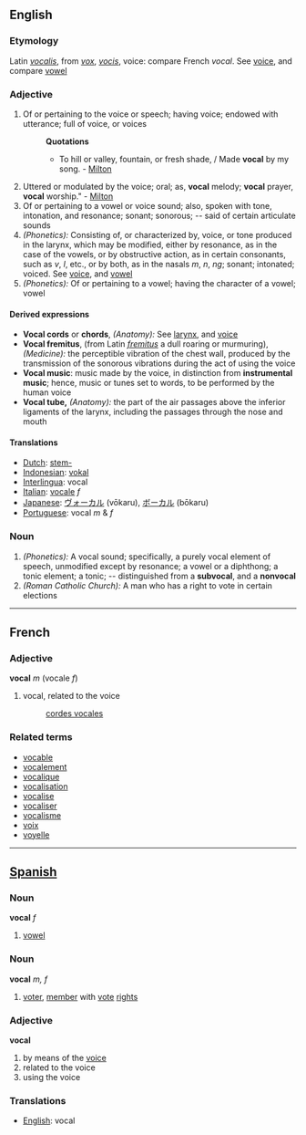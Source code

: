 ==English==
===Etymology===
Latin ''[[vocalis]]'', from ''[[vox]]'', ''[[vocis]]'', voice:  compare French ''vocal''.  See [[voice]], and compare [[vowel]]
===Adjective===
#Of or pertaining to the voice or speech; having voice; endowed with utterance; full of voice, or voices
#:'''Quotations'''
#:*To hill or valley, fountain, or fresh shade, / Made '''vocal''' by my song. - [[Milton]]
#Uttered or modulated by the voice; oral; as, '''vocal''' melody; '''vocal''' prayer, '''vocal''' worship." - [[Milton]]
#Of or pertaining to a vowel or voice sound; also, spoken with tone, intonation, and resonance; sonant; sonorous; -- said of certain articulate sounds
#''(Phonetics):'' Consisting of, or characterized by, voice, or tone produced in the larynx, which may be modified, either by resonance, as in the case of the vowels, or by obstructive action, as in certain consonants, such as ''v'', ''l'', etc., or by both, as in the nasals ''m'', ''n'', ''ng''; sonant; intonated; voiced.  See [[voice]], and [[vowel]]
#''(Phonetics):'' Of or pertaining to a vowel; having the character of a vowel; vowel
====Derived expressions====
*'''Vocal cords''' or '''chords''', ''(Anatomy):'' See [[larynx]], and [[voice]]
*'''Vocal fremitus''', (from Latin ''[[fremitus]]'' a dull roaring or murmuring), ''(Medicine):'' the perceptible vibration of the chest wall, produced by the transmission of the sonorous vibrations during the act of using the voice
*'''Vocal music''': music made by the voice, in distinction from '''instrumental music'''; hence, music or tunes set to words, to be performed by the human voice
*'''Vocal tube,''' ''(Anatomy):'' the part of the air passages above the inferior ligaments of the larynx, including the passages through the nose and mouth
==== Translations ====
*[[Dutch]]: [[stem-]]
*[[Indonesian]]: [[vokal]]
*[[Interlingua]]: vocal
*[[Italian]]: [[vocale]] ''f''
*[[Japanese]]: [[ヴォーカル]] (vōkaru), [[ボーカル]] (bōkaru)
*[[Portuguese]]: vocal ''m'' & ''f''

===Noun===
#''(Phonetics):'' A vocal sound; specifically, a purely vocal element of speech, unmodified except by resonance; a vowel or a diphthong; a tonic element; a tonic; -- distinguished from a '''subvocal''', and a '''nonvocal'''
#''(Roman Catholic Church):'' A man who has a right to vote in certain elections
----

==French==
=== Adjective ===
'''vocal''' ''m'' (vocale ''f'')
# vocal, related to the voice
#: [[cordes vocales]]

=== Related terms ===
*[[vocable]]
*[[vocalement]]
*[[vocalique]]
*[[vocalisation]]
*[[vocalise]]
*[[vocaliser]]
*[[vocalisme]]
*[[voix]]
*[[voyelle]]

----

==[[Spanish]]==
=== Noun ===
'''vocal''' ''f''
# [[vowel]]

=== Noun ===
'''vocal''' ''m, f''
# [[voter]], [[member]] with [[voting|vote]] [[right]]s

=== Adjective ===
'''vocal'''
# by means of the [[voice]]
# related to the voice
# using the voice

=== Translations ===
*[[English]]: vocal